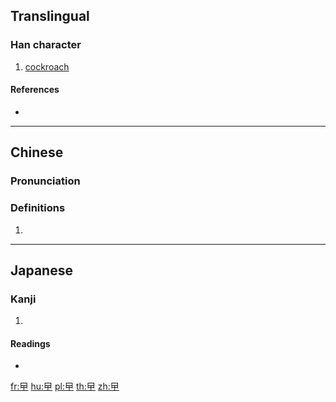 ==Translingual==

===Han character===
{{Han char|rn=73|rad=曰|as=01|sn=5|four=|canj=AL}}

# {{label|zh|Cantonese}} [[cockroach]]

====References====
* {{Han ref|kx=0502.011|dkj=14279|hdz=42528.010|uh=66F1|ud=26353}}

----

==Chinese==
{{zh-forms}}

===Pronunciation===
{{zh-pron
|m=yuē
|c=gaak6,gaap3,gaat6,gat6,zaat6
|mc=
|oc=
|ma=
|cat=
}}

===Definitions===
{{zh-hanzi}}

# {{rfdef|lang=zh}}

----

==Japanese==

===Kanji===
{{ja-kanji|grade=|rs=曰01}}

# {{defn|lang=ja|sort=曰01}}

====Readings====
* {{ja-readings|on=[[おう]] (ō)|kun=}}

[[fr:曱]]
[[hu:曱]]
[[pl:曱]]
[[th:曱]]
[[zh:曱]]